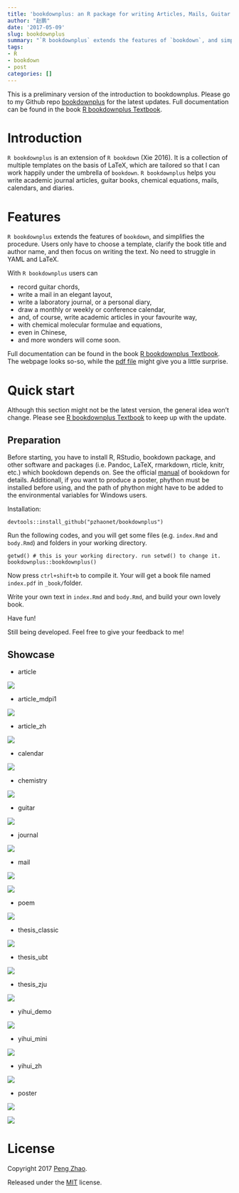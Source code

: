 ```yaml
---
title: 'bookdownplus: an R package for writing Articles, Mails, Guitar Chords, Chemical Molecular Formulae and Equations with R bookdown'
author: "赵鹏"
date: '2017-05-09'
slug: bookdownplus
summary: "`R bookdownplus` extends the features of `bookdown`, and simplifies the procedure. Users only have to choose a template, clarify the book title and author name, and then focus on writing the text. No need to struggle in YAML and LaTeX. "
tags:
- R
- bookdown
- post
categories: []
---
```


This is a preliminary version of the introduction to bookdownplus. Please go to my Github repo [bookdownplus](https://github.com/pzhaonet/bookdownplus) for the latest updates. Full documentation can be found in the book [R bookdownplus Textbook](https://bookdown.org/baydap/bookdown-plus).

# Introduction

`R bookdownplus` is an extension of `R bookdown` (Xie 2016). It is a collection of
multiple templates on the basis of LaTeX, which are tailored so that I can work happily under the umbrella of `bookdown`. `R bookdownplus` helps you write academic journal articles, guitar books, chemical equations, mails, calendars, and diaries.

# Features

`R bookdownplus` extends the features of `bookdown`, and simplifies the procedure. Users only have to choose a template, clarify the book title and author name, and then focus on writing the text. No need to struggle in YAML and LaTeX. 

With `R bookdownplus` users can

-   record guitar chords,
-   write a mail in an elegant layout,
-   write a laboratory journal, or a personal diary,
-   draw a monthly or weekly or conference calendar,
-   and, of course, write academic articles in your favourite way,
-   with chemical molecular formulae and equations,
-   even in Chinese,
-   and more wonders will come soon.

Full documentation can be found in the book [R bookdownplus Textbook](https://bookdown.org/baydap/bookdown-plus). The webpage looks so-so, while the [pdf file](https://bookdown.org/baydap/bookdown-plus/bookdown-plus.pdf) might give you a little surprise.  

# Quick start

Although this section might not be the latest version, the general idea won't change. Please see [R bookdownplus Textbook](https://bookdown.org/baydap/bookdown) to keep up with the update.

## Preparation

Before starting, you have to install R, RStudio, bookdown package, and
other software and packages (i.e. Pandoc, LaTeX, rmarkdown, rticle,
knitr, etc.) which bookdown depends on. See the official [manual](https://bookdown.org/yihui/bookdown/) of
bookdown for details. Additionall, if you want to produce a poster, phython must be installed before using, and the path of phython might have to be added to the environmental variables for Windows users.

Installation:

```
devtools::install_github("pzhaonet/bookdownplus")
```

Run the following codes, and you will get some files (e.g. `index.Rmd` and `body.Rmd`) and folders in your working directory.

```
getwd() # this is your working directory. run setwd() to change it.
bookdownplus::bookdownplus()
```

Now press `ctrl+shift+b` to compile it. Your will get a book file named `index.pdf` in `_book/`folder.

Write your own text in `index.Rmd` and `body.Rmd`, and build your own lovely book.

Have fun!

Still being developed.  Feel free to give your feedback to me!


## Showcase

- article


![](https://raw.githubusercontent.com/pzhaonet/bookdown-plus/master/showcase/bookdown+article.jpg)

- article_mdpi1

![](https://raw.githubusercontent.com/pzhaonet/bookdown-plus/master/showcase/bookdown+article_mdpi.jpg)

- article_zh

![](https://raw.githubusercontent.com/pzhaonet/bookdown-plus/master/showcase/bookdown+article_zh.jpg)

- calendar

![](https://raw.githubusercontent.com/pzhaonet/bookdown-plus/master/showcase/bookdown+calendar.jpg)

- chemistry

![](https://raw.githubusercontent.com/pzhaonet/bookdown-plus/master/showcase/bookdown+chemistry.jpg)

- guitar

![](https://raw.githubusercontent.com/pzhaonet/bookdown-plus/master/showcase/bookdown+guitar.jpg)

- journal

![](https://raw.githubusercontent.com/pzhaonet/bookdown-plus/master/showcase/bookdown+journal.jpg)

- mail

![](https://raw.githubusercontent.com/pzhaonet/bookdown-plus/master/showcase/bookdown+mail.jpg)

![](https://raw.githubusercontent.com/pzhaonet/bookdown-plus/master/showcase/bookdown+mail2.png)

- poem

![](https://raw.githubusercontent.com/pzhaonet/bookdown-plus/master/showcase/bookdown+poem.jpg)

- thesis_classic

![](https://raw.githubusercontent.com/pzhaonet/bookdown-plus/master/showcase/bookdown+thesis_classic.jpg)

- thesis_ubt

![](https://raw.githubusercontent.com/pzhaonet/bookdown-plus/master/showcase/bookdown+thesis_ubt.jpg)

- thesis_zju

![](https://raw.githubusercontent.com/pzhaonet/bookdown-plus/master/showcase/bookdown+thesis_zju.jpg)

- yihui_demo

![](https://raw.githubusercontent.com/pzhaonet/bookdown-plus/master/showcase/bookdown+yihui_demo.jpg)

- yihui_mini

![](https://raw.githubusercontent.com/pzhaonet/bookdown-plus/master/showcase/bookdown+yihui_mini.jpg)

- yihui_zh

![](https://raw.githubusercontent.com/pzhaonet/bookdown-plus/master/showcase/bookdown+yihui_zh.jpg)

- poster

![](https://raw.githubusercontent.com/pzhaonet/bookdown-plus/master/showcase/bookdown+poster_ocean.jpg)

![](https://raw.githubusercontent.com/pzhaonet/bookdown-plus/master/showcase/bookdown+poster_eco.jpg)


# License

Copyright 2017 [Peng Zhao](http://pzhao.org).

Released under the [MIT](https://github.com/pzhaonet/bookdown-plus/blob/master/LICENSE.md) license.

